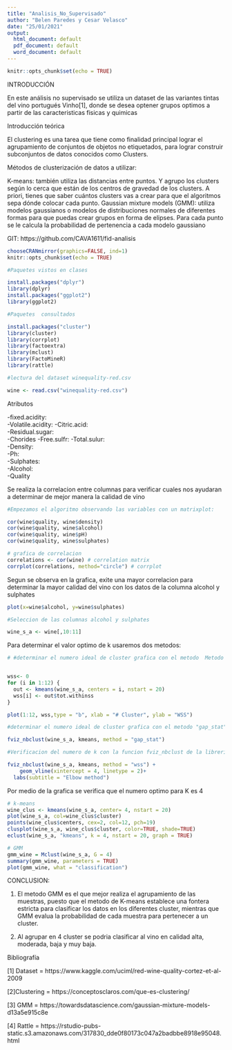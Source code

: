 ```yaml
---
title: "Analisis_No_Supervisado"
author: "Belen Paredes y Cesar Velasco"
date: "25/01/2021"
output:
  html_document: default
  pdf_document: default
  word_document: default
---
```



```r
knitr::opts_chunk$set(echo = TRUE)

```

INTRODUCCIÓN

En este análisis no supervisado  se utiliza un  dataset de las variantes tintas del vino portugués Vinho[1], donde se desea optener grupos optimos a partir de las caracteristicas fisicas y quimicas

Introducción teórica

El clustering es una tarea que tiene como finalidad principal lograr el agrupamiento de conjuntos de objetos no etiquetados, para lograr construir subconjuntos de datos conocidos como Clusters.  

Métodos de clusterización de datos a utilizar: 

K-means: también utiliza las distancias entre puntos. Y agrupo los clusters según lo cerca que están de los centros de gravedad de los clusters. A priori, tienes que saber cuántos clusters vas a crear para que el algoritmos sepa dónde colocar cada punto.
Gaussian mixture models (GMM): utiliza modelos gaussianos o modelos de distribuciones normales de diferentes formas para que puedas crear grupos en forma de elipses. Para cada punto se le calcula la probabilidad de pertenencia a cada modelo gaussiano

GIT: https://github.com/CAVA1611/fid-analisis

```r

chooseCRANmirror(graphics=FALSE, ind=1)
knitr::opts_chunk$set(echo = TRUE)

#Paquetes vistos en clases

install.packages("dplyr")
library(dplyr)
install.packages("ggplot2")
library(ggplot2)

#Paquetes  consultados

install.packages("cluster")
library(cluster)
library(corrplot)
library(factoextra)
library(mclust) 
library(FactoMineR)
library(rattle) 
```



```r

#lectura del dataset winequality-red.csv

wine <- read.csv("winequality-red.csv")

```
Atributos

-fixed.acidity:       
-Volatile.acidity:
-Citric.acid:      
-Residual.sugar:       
-Chorides
-Free.sulfr: 
-Total.sulur:       
-Density:      
-Ph:         
-Sulphates:         
-Alcohol:         
-Quality


Se realiza la correlacion entre columnas para verificar cuales nos ayudaran a determinar de mejor manera la calidad de vino

```r
#Empezamos el algoritmo observando las variables con un matrixplot:

cor(wine$quality, wine$density)
cor(wine$quality, wine$alcohol)
cor(wine$quality, wine$pH)
cor(wine$quality, wine$sulphates)

# grafica de correlacion
correlations <- cor(wine) # correlation matrix
corrplot(correlations, method="circle") # corrplot
```
Segun se observa en la grafica, exite una mayor correlacion para determinar la mayor calidad del vino con los datos de la columna alcohol y sulphates


```r
plot(x=wine$alcohol, y=wine$sulphates)

#Seleccion de las columnas alcohol y sulphates

wine_s_a <- wine[,10:11]


```
Para determinar el valor optimo de k usaremos dos metodos:


```r

# #determinar el numero ideal de cluster grafica con el metodo  Metodo WSS


wss<- 0 
for (i in 1:12) {
  out <- kmeans(wine_s_a, centers = i, nstart = 20)
  wss[i] <- out$tot.withinss
}

plot(1:12, wss,type = "b", xlab = "# Cluster", ylab = "WSS")
```


```r
#determinar el numero ideal de cluster grafica con el metodo "gap_stat"

fviz_nbclust(wine_s_a, kmeans, method = "gap_stat")

```

```r

#Verificacion del numero de k con la funcion fviz_nbclust de la libreria library(factoextra)

fviz_nbclust(wine_s_a, kmeans, method = "wss") +
    geom_vline(xintercept = 4, linetype = 2)+
  labs(subtitle = "Elbow method")

```

Por medio de la grafica se verifica que el numero optimo para K es 4

```r

# k-means
wine_clus <- kmeans(wine_s_a, center= 4, nstart = 20) 
plot(wine_s_a, col=wine_clus$cluster)
points(wine_clus$centers, cex=2, col=12, pch=19)
clusplot(wine_s_a, wine_clus$cluster, color=TRUE, shade=TRUE)
eclust(wine_s_a, "kmeans", k = 4, nstart = 20, graph = TRUE)

```


```r
# GMM
gmm_wine = Mclust(wine_s_a, G = 4)
summary(gmm_wine, parameters = TRUE)
plot(gmm_wine, what = "classification")

```


CONCLUSION: 

1. El metodo GMM es el que mejor realiza el agrupamiento de las muestras, puesto que el metodo de K-means establece una fontera estricta para clasificar los datos  en los diferentes cluster, mientras que GMM evalua la probabilidad de cada muestra para pertenecer a un cluster.

2. Al agrupar en 4 cluster se podria clasificar al vino en calidad alta, moderada, baja y muy baja. 





Bibliografía

[1] Dataset   =  https://www.kaggle.com/uciml/red-wine-quality-cortez-et-al-2009

[2]Clustering =  https://conceptosclaros.com/que-es-clustering/

[3] GMM       =  https://towardsdatascience.com/gaussian-mixture-models-d13a5e915c8e

[4] Rattle    =  https://rstudio-pubs-static.s3.amazonaws.com/317830_dde0f80173c047a2badbbe8918e95048.html

